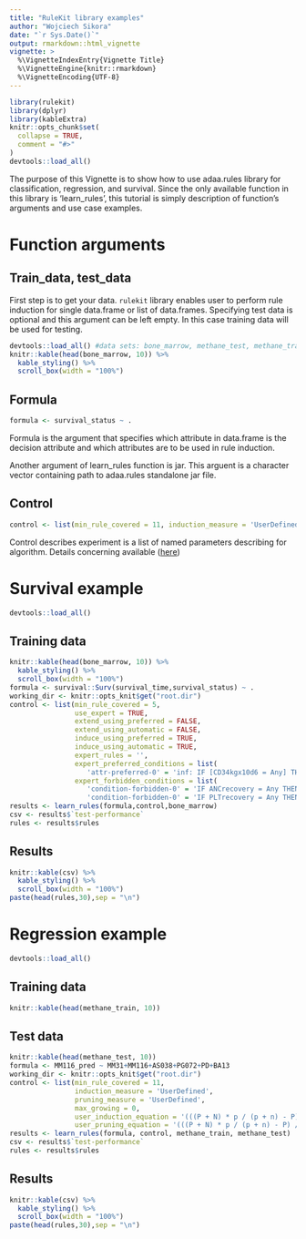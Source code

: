 ```yaml
---
title: "RuleKit library examples"
author: "Wojciech Sikora"
date: "`r Sys.Date()`"
output: rmarkdown::html_vignette
vignette: >
  %\VignetteIndexEntry{Vignette Title}
  %\VignetteEngine{knitr::rmarkdown}
  %\VignetteEncoding{UTF-8}
---
```


```r
library(rulekit)
library(dplyr)
library(kableExtra)
knitr::opts_chunk$set(
  collapse = TRUE,
  comment = "#>"
)
devtools::load_all()
```

The purpose of this Vignette is to show how to use adaa.rules library for classification, regression, and survival. Since the only available function in this library is 'learn_rules', this tutorial is simply description of function's arguments and use case examples.

# Function arguments

## Train_data, test_data

First step is to get your data. `rulekit` library enables user to perform rule induction for single data.frame or list of data.frames. Specifying test data is optional and this argument can be left empty. In this case training data will be used for testing.

```r
devtools::load_all() #data sets: bone_marrow, methane_test, methane_train, seismic_bumps
knitr::kable(head(bone_marrow, 10)) %>%
  kable_styling() %>%
  scroll_box(width = "100%")
```

## Formula

```r
formula <- survival_status ~ .
```

Formula is the argument that specifies which attribute in data.frame is the decision attribute and which attributes are to be used in rule induction.


Another argument of learn_rules function is jar. This arguent is a character vector containing path to adaa.rules standalone jar file.

## Control

```r
control <- list(min_rule_covered = 11, induction_measure = 'UserDefined', pruning_measure = 'UserDefined', max_growing = 0, user_equation = '(((P + N) * p / (p + n) - P) / N) * ((1 + p / P) / 2)')
```

Control describes experiment  is a list of named parameters describing for algorithm. Details concerning  available ([here](https://github.com/adaa-polsl/GuideR/blob/master/README.md))


# Survival example

```r
devtools::load_all()
```

## Training data

```r
knitr::kable(head(bone_marrow, 10)) %>%
  kable_styling() %>%
  scroll_box(width = "100%")
formula <- survival::Surv(survival_time,survival_status) ~ .
working_dir <- knitr::opts_knit$get("root.dir")
control <- list(min_rule_covered = 5,
                use_expert = TRUE,
                extend_using_preferred = FALSE,
                extend_using_automatic = FALSE,
                induce_using_preferred = TRUE,
                induce_using_automatic = TRUE,
                expert_rules = '', 
                expert_preferred_conditions = list(
                   'attr-preferred-0' = 'inf: IF [CD34kgx10d6 = Any] THEN survival_status = {NaN}'),
                expert_forbidden_conditions = list(
                   'condition-forbidden-0' = 'IF ANCrecovery = Any THEN survival_status = {NaN}',
                   'condition-forbidden-0' = 'IF PLTrecovery = Any THEN survival_status = {NaN}'))
results <- learn_rules(formula,control,bone_marrow)
csv <- results$`test-performance`
rules <- results$rules
```

## Results

```r
knitr::kable(csv) %>%
  kable_styling() %>%
  scroll_box(width = "100%")
paste(head(rules,30),sep = "\n")
```

# Regression example

```r
devtools::load_all()
```

## Training data

```r
knitr::kable(head(methane_train, 10))
```

## Test data

```r
knitr::kable(head(methane_test, 10))
formula <- MM116_pred ~ MM31+MM116+AS038+PG072+PD+BA13
working_dir <- knitr::opts_knit$get("root.dir")
control <- list(min_rule_covered = 11,
                induction_measure = 'UserDefined',
                pruning_measure = 'UserDefined',
                max_growing = 0,
                user_induction_equation = '(((P + N) * p / (p + n) - P) / N) * ((1 + p / P) / 2)',
                user_pruning_equation = '(((P + N) * p / (p + n) - P) / N) * ((1 + p / P) / 2)')
results <- learn_rules(formula, control, methane_train, methane_test)
csv <- results$`test-performance`
rules <- results$rules
```

## Results

```r
knitr::kable(csv) %>%
  kable_styling() %>%
  scroll_box(width = "100%")
paste(head(rules,30),sep = "\n")
```
